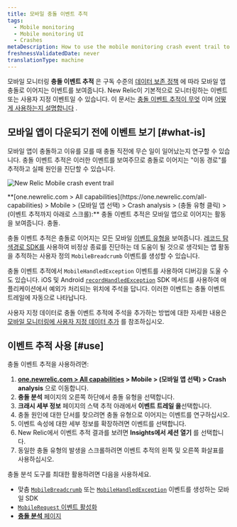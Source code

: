 ```yaml
---
title: 모바일 충돌 이벤트 추적
tags:
  - Mobile monitoring
  - Mobile monitoring UI
  - Crashes
metaDescription: How to use the mobile monitoring crash event trail to find the reasons for a mobile app crash.
freshnessValidatedDate: never
translationType: machine
---
```



모바일 모니터링 **충돌 이벤트 추적** 은 구독 수준의 [데이터 보존 정책](/docs/accounts-partnerships/accounts/account-billing-usage/data-retention) 에 따라 모바일 앱 충돌로 이어지는 이벤트를 보여줍니다. New Relic이 기본적으로 모니터링하는 이벤트 또는 사용자 지정 이벤트일 수 있습니다. 이 문서는 [충돌 이벤트 추적이 무엇](#what-is) 이며 [어떻게 사용하는지 설명합니다](#use) .

## 모바일 앱이 다운되기 전에 이벤트 보기 [#what-is]

모바일 앱이 충돌하고 이유를 모를 때 충돌 직전에 무슨 일이 일어났는지 연구할 수 있습니다. 충돌 이벤트 추적은 이러한 이벤트를 보여주므로 충돌로 이어지는 "이동 경로"를 추적하고 실패 원인을 진단할 수 있습니다.

<img
  title="Android-Insights-event-trail.jpg"
  alt="New Relic Mobile crash event trail "
  src={mobileCrashEventTrail}
/>

<figcaption>
  **[one.newrelic.com > All capabilities](https://one.newrelic.com/all-capabilities) > Mobile > (모바일 앱 선택) > Crash analysis > (충돌 유형 클릭) > (이벤트 추적까지 아래로 스크롤):** 충돌 이벤트 추적은 모바일 앱으로 이어지는 활동을 보여줍니다. 충돌.
</figcaption>

충돌 이벤트 추적은 충돌로 이어지는 모든 모바일 [이벤트 유형을](/docs/insights/explore-add-data/custom-events/insert-query-custom-mobile-app-events-attributes#event-definition) 보여줍니다. [레코드 탐색경로 SDK를](/docs/mobile-monitoring/new-relic-mobile/mobile-sdk/record-breadcrumb/) 사용하여 비정상 종료를 진단하는 데 도움이 될 것으로 생각되는 앱 활동을 추적하는 사용자 정의 `MobileBreadcrumb` 이벤트를 생성할 수 있습니다.

충돌 이벤트 추적에서 `MobileHandledException` 이벤트를 사용하여 디버깅을 도울 수도 있습니다. iOS 및 Android [`recordHandledException`](/docs/mobile-monitoring/new-relic-mobile/mobile-sdk/record-handled-exceptions/) SDK 메서드를 사용하여 애플리케이션에서 예외가 처리되는 위치에 주석을 답니다. 이러한 이벤트는 충돌 이벤트 트레일에 자동으로 나타납니다.

사용자 지정 데이터로 충돌 이벤트 추적에 주석을 추가하는 방법에 대한 자세한 내용은 [모바일 모니터링에 사용자 지정 데이터 추가](/docs/mobile-monitoring/new-relic-mobile/maintenance/add-custom-data-new-relic-mobile) 를 참조하십시오.

## 이벤트 추적 사용 [#use]

충돌 이벤트 추적을 사용하려면:

1. **[one.newrelic.com > All capabilities](https://one.newrelic.com/all-capabilities) > Mobile > (모바일 앱 선택) > Crash analysis** 으로 이동합니다.
2. **충돌 분석** 페이지의 오른쪽 하단에서 충돌 유형을 선택합니다.
3. **크래시 세부 정보** 페이지의 스택 추적 아래에서 **이벤트 트레일 을**선택합니다.
4. 충돌 원인에 대한 단서를 찾으려면 충돌 유형으로 이어지는 이벤트를 연구하십시오.
5. 이벤트 속성에 대한 세부 정보를 확장하려면 이벤트를 선택합니다.
6. New Relic에서 이벤트 추적 결과를 보려면 **Insights에서 세션 열기** 를 선택합니다.
7. 동일한 충돌 유형의 발생을 스크롤하려면 이벤트 추적의 왼쪽 및 오른쪽 화살표를 사용하십시오.

충돌 분석 도구를 최대한 활용하려면 다음을 사용하세요.

* 맞춤 [`MobileBreadcrumb`](/docs/mobile-monitoring/new-relic-mobile/mobile-sdk/record-breadcrumb/) 또는 [`MobileHandledException`](/docs/mobile-monitoring/new-relic-mobile/mobile-sdk/record-handled-exceptions/) 이벤트를 생성하는 모바일 SDK
* [`MobileRequest` 이벤트 활성화](/docs/mobile-monitoring/mobile-monitoring-ui/network-pages/analyze-network-requests-using-mobilerequest-event-data)
* [**충돌 분석** 페이지](/docs/mobile-monitoring/mobile-monitoring-ui/crashes/crash-analysis-group-filter-your-crashes)